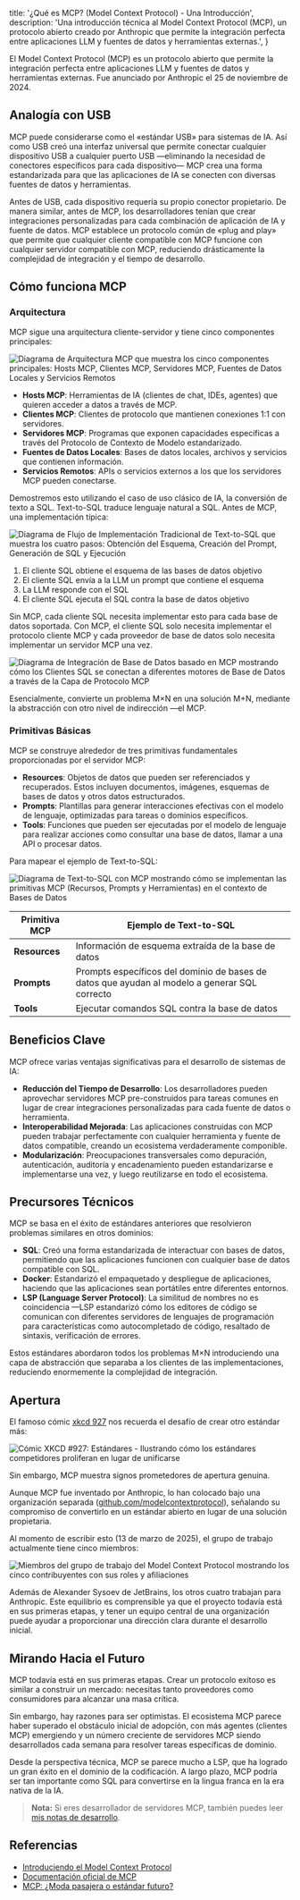 
  title: '¿Qué es MCP? (Model Context Protocol) - Una Introducción',
  description:
    'Una introducción técnica al Model Context Protocol (MCP), un protocolo abierto creado por Anthropic que permite la integración perfecta entre aplicaciones LLM y fuentes de datos y herramientas externas.',
}


El Model Context Protocol (MCP) es un protocolo abierto que permite la integración perfecta entre aplicaciones LLM y fuentes de datos y herramientas externas. Fue anunciado por Anthropic el 25 de noviembre de 2024.

## Analogía con USB

MCP puede considerarse como el «estándar USB» para sistemas de IA. Así como USB creó una interfaz universal que permite conectar cualquier dispositivo USB a cualquier puerto USB —eliminando la necesidad de conectores específicos para cada dispositivo— MCP crea una forma estandarizada para que las aplicaciones de IA se conecten con diversas fuentes de datos y herramientas.

Antes de USB, cada dispositivo requería su propio conector propietario. De manera similar, antes de MCP, los desarrolladores tenían que crear integraciones personalizadas para cada combinación de aplicación de IA y fuente de datos. MCP establece un protocolo común de «plug and play» que permite que cualquier cliente compatible con MCP funcione con cualquier servidor compatible con MCP, reduciendo drásticamente la complejidad de integración y el tiempo de desarrollo.

## Cómo funciona MCP

### Arquitectura

MCP sigue una arquitectura cliente-servidor y tiene cinco componentes principales:

<Image
  src={mcpArchitecture}
  alt="Diagrama de Arquitectura MCP que muestra los cinco componentes principales: Hosts MCP, Clientes MCP, Servidores MCP, Fuentes de Datos Locales y Servicios Remotos"
/>

- **Hosts MCP**: Herramientas de IA (clientes de chat, IDEs, agentes) que quieren acceder a datos a través de MCP.
- **Clientes MCP**: Clientes de protocolo que mantienen conexiones 1:1 con servidores.
- **Servidores MCP**: Programas que exponen capacidades específicas a través del Protocolo de Contexto de Modelo estandarizado.
- **Fuentes de Datos Locales**: Bases de datos locales, archivos y servicios que contienen información.
- **Servicios Remotos**: APIs o servicios externos a los que los servidores MCP pueden conectarse.

Demostremos esto utilizando el caso de uso clásico de IA, la conversión de texto a SQL. Text-to-SQL traduce lenguaje natural a SQL. Antes de MCP, una implementación típica:

<Image
  src={textToSqlClassic}
  alt="Diagrama de Flujo de Implementación Tradicional de Text-to-SQL que muestra los cuatro pasos: Obtención del Esquema, Creación del Prompt, Generación de SQL y Ejecución"
/>

1. El cliente SQL obtiene el esquema de las bases de datos objetivo
2. El cliente SQL envía a la LLM un prompt que contiene el esquema
3. La LLM responde con el SQL
4. El cliente SQL ejecuta el SQL contra la base de datos objetivo

Sin MCP, cada cliente SQL necesita implementar esto para cada base de datos soportada. Con MCP, el cliente SQL solo necesita implementar el protocolo cliente MCP y cada proveedor de base de datos solo necesita implementar un servidor MCP una vez.

<Image
  src={databaseMcp}
  alt="Diagrama de Integración de Base de Datos basado en MCP mostrando cómo los Clientes SQL se conectan a diferentes motores de Base de Datos a través de la Capa de Protocolo MCP"
/>

Esencialmente, convierte un problema M×N en una solución M+N, mediante la abstracción con otro nivel de indirección —el MCP.

### Primitivas Básicas

MCP se construye alrededor de tres primitivas fundamentales proporcionadas por el servidor MCP:

- **Resources**: Objetos de datos que pueden ser referenciados y recuperados. Estos incluyen documentos, imágenes, esquemas de bases de datos y otros datos estructurados.
- **Prompts**: Plantillas para generar interacciones efectivas con el modelo de lenguaje, optimizadas para tareas o dominios específicos.
- **Tools**: Funciones que pueden ser ejecutadas por el modelo de lenguaje para realizar acciones como consultar una base de datos, llamar a una API o procesar datos.

Para mapear el ejemplo de Text-to-SQL:

<Image
  src={textToSqlMcp}
  alt="Diagrama de Text-to-SQL con MCP mostrando cómo se implementan las primitivas MCP (Recursos, Prompts y Herramientas) en el contexto de Bases de Datos"
/>

| Primitiva MCP | Ejemplo de Text-to-SQL |
| ------------- | ------------------------------------------------------------------------- |
| **Resources** | Información de esquema extraída de la base de datos |
| **Prompts** | Prompts específicos del dominio de bases de datos que ayudan al modelo a generar SQL correcto |
| **Tools** | Ejecutar comandos SQL contra la base de datos |

## Beneficios Clave

MCP ofrece varias ventajas significativas para el desarrollo de sistemas de IA:

- **Reducción del Tiempo de Desarrollo**: Los desarrolladores pueden aprovechar servidores MCP pre-construidos para tareas comunes en lugar de crear integraciones personalizadas para cada fuente de datos o herramienta.
- **Interoperabilidad Mejorada**: Las aplicaciones construidas con MCP pueden trabajar perfectamente con cualquier herramienta y fuente de datos compatible, creando un ecosistema verdaderamente componible.
- **Modularización**: Preocupaciones transversales como depuración, autenticación, auditoría y encadenamiento pueden estandarizarse e implementarse una vez, y luego reutilizarse en todo el ecosistema.

## Precursores Técnicos

MCP se basa en el éxito de estándares anteriores que resolvieron problemas similares en otros dominios:

- **SQL**: Creó una forma estandarizada de interactuar con bases de datos, permitiendo que las aplicaciones funcionen con cualquier base de datos compatible con SQL.
- **Docker**: Estandarizó el empaquetado y despliegue de aplicaciones, haciendo que las aplicaciones sean portátiles entre diferentes entornos.
- **LSP (Language Server Protocol)**: La similitud de nombres no es coincidencia —LSP estandarizó cómo los editores de código se comunican con diferentes servidores de lenguajes de programación para características como autocompletado de código, resaltado de sintaxis, verificación de errores.

Estos estándares abordaron todos los problemas M×N introduciendo una capa de abstracción que separaba a los clientes de las implementaciones, reduciendo enormemente la complejidad de integración.

## Apertura

El famoso cómic [xkcd 927](https://xkcd.com/927/) nos recuerda el desafío de crear otro estándar más:

<Image
  src={xkcdStandards}
  alt="Cómic XKCD #927: Estándares - Ilustrando cómo los estándares competidores proliferan en lugar de unificarse"
/>

Sin embargo, MCP muestra signos prometedores de apertura genuina.

Aunque MCP fue inventado por Anthropic, lo han colocado bajo una organización separada ([github.com/modelcontextprotocol](https://github.com/modelcontextprotocol)), señalando su compromiso de convertirlo en un estándar abierto en lugar de una solución propietaria.

Al momento de escribir esto (13 de marzo de 2025), el grupo de trabajo actualmente tiene cinco miembros:

<Image
  src={mcpMembers}
  alt="Miembros del grupo de trabajo del Model Context Protocol mostrando los cinco contribuyentes con sus roles y afiliaciones"
/>

Además de Alexander Sysoev de JetBrains, los otros cuatro trabajan para Anthropic. Este equilibrio es comprensible ya que el proyecto todavía está en sus primeras etapas, y tener un equipo central de una organización puede ayudar a proporcionar una dirección clara durante el desarrollo inicial.

## Mirando Hacia el Futuro

MCP todavía está en sus primeras etapas. Crear un protocolo exitoso es similar a construir un mercado: necesitas tanto proveedores como consumidores para alcanzar una masa crítica.

Sin embargo, hay razones para ser optimistas. El ecosistema MCP parece haber superado el obstáculo inicial de adopción, con más agentes (clientes MCP) emergiendo y un número creciente de servidores MCP siendo desarrollados cada semana para resolver tareas específicas de dominio.

Desde la perspectiva técnica, MCP se parece mucho a LSP, que ha logrado un gran éxito en el dominio de la codificación. A largo plazo, MCP podría ser tan importante como SQL para convertirse en la lingua franca en la era nativa de la IA.

> **Nota:** Si eres desarrollador de servidores MCP, también puedes leer [mis notas de desarrollo](/articles/notes-on-implementing-mcp-server).

## Referencias

- [Introduciendo el Model Context Protocol](https://www.anthropic.com/news/model-context-protocol)
- [Documentación oficial de MCP](https://modelcontextprotocol.io/introduction)
- [MCP: ¿Moda pasajera o estándar futuro?](https://blog.langchain.dev/mcp-fad-or-fixture/)